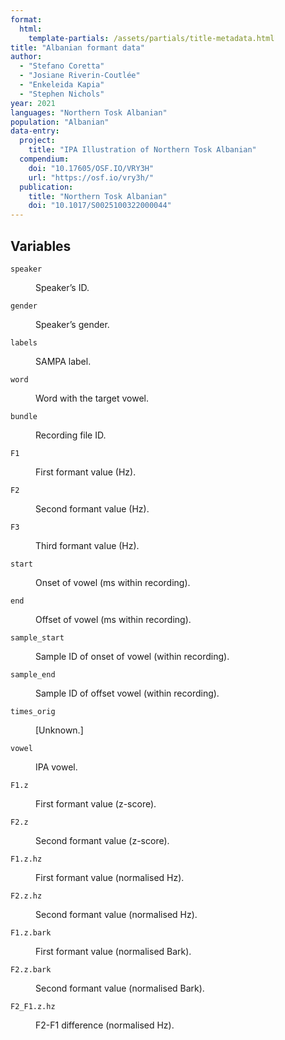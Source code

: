 ```yaml
---
format: 
  html:
    template-partials: /assets/partials/title-metadata.html
title: "Albanian formant data"
author: 
  - "Stefano Coretta"
  - "Josiane Riverin-Coutlée"
  - "Enkeleida Kapia"
  - "Stephen Nichols"
year: 2021
languages: "Northern Tosk Albanian"
population: "Albanian"
data-entry:
  project:
    title: "IPA Illustration of Northern Tosk Albanian"
  compendium:
    doi: "10.17605/OSF.IO/VRY3H"
    url: "https://osf.io/vry3h/"
  publication:
    title: "Northern Tosk Albanian"
    doi: "10.1017/S0025100322000044"
---
```


## Variables

`speaker`

:   Speaker's ID.

`gender`

:   Speaker's gender.

`labels`

:   SAMPA label.

`word`

:   Word with the target vowel.

`bundle`

:   Recording file ID.

`F1`

:   First formant value (Hz).

`F2`

:   Second formant value (Hz).

`F3`

:   Third formant value (Hz).

`start`

:   Onset of vowel (ms within recording).

`end`

:   Offset of vowel (ms within recording).

`sample_start`

:   Sample ID of onset of vowel (within recording).

`sample_end`

:   Sample ID of offset vowel (within recording).

`times_orig`

: [Unknown.]

`vowel`

: IPA vowel.

`F1.z`

:   First formant value (z-score).

`F2.z`

:   Second formant value (z-score).

`F1.z.hz`

:   First formant value (normalised Hz).

`F2.z.hz`

:   Second formant value (normalised Hz).

`F1.z.bark`

:   First formant value (normalised Bark).

`F2.z.bark`

:   Second formant value (normalised Bark).

`F2_F1.z.hz`

:   F2-F1 difference (normalised Hz).
